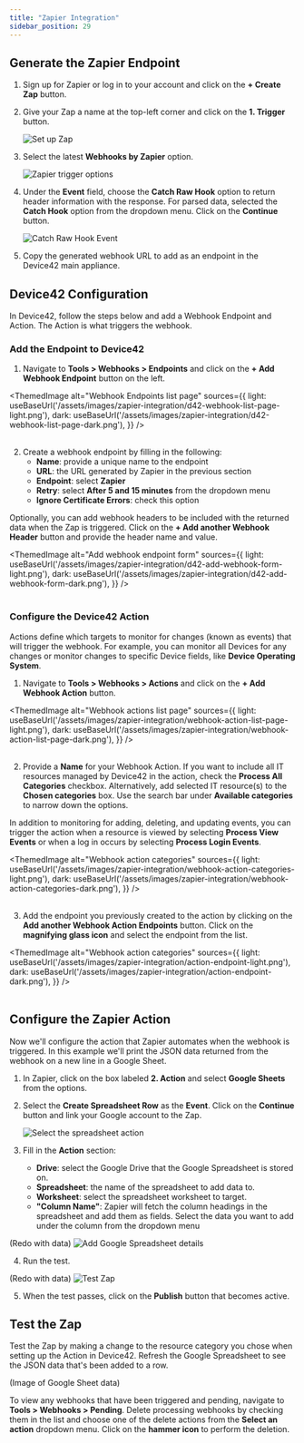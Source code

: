 ```yaml
---
title: "Zapier Integration"
sidebar_position: 29
---
```



## Generate the Zapier Endpoint

1. Sign up for Zapier or log in to your account and click on the **+ Create Zap** button.
2. Give your Zap a name at the top-left corner and click on the **1. Trigger** button.

    ![Set up Zap](/assets/images/zapier-integration/zap-create.png)

3. Select the latest **Webhooks by Zapier** option.

    ![Zapier trigger options](/assets/images/zapier-integration/zapier-webhook-option.png)

4. Under the **Event** field, choose the **Catch Raw Hook** option to return header information with the response. For parsed data, selected the **Catch Hook** option from the dropdown menu. Click on the **Continue** button.
   
    ![Catch Raw Hook Event](/assets/images/zapier-integration/trigger-event.png)

5. Copy the generated webhook URL to add as an endpoint in the Device42 main appliance.

## Device42 Configuration

In Device42, follow the steps below and add a Webhook Endpoint and Action. The Action is what triggers the webhook.  

### Add the Endpoint to Device42

1. Navigate to **Tools > Webhooks > Endpoints** and click on the **+ Add Webhook Endpoint** button on the left.

<ThemedImage
alt="Webhook Endpoints list page"
sources={{
    light: useBaseUrl('/assets/images/zapier-integration/d42-webhook-list-page-light.png'),
    dark: useBaseUrl('/assets/images/zapier-integration/d42-webhook-list-page-dark.png'),
}}
/>
<br/><br/>

2. Create a webhook endpoint by filling in the following:
   - **Name**: provide a unique name to the endpoint
   - **URL**: the URL generated by Zapier in the previous section
   - **Endpoint**: select **Zapier**
   - **Retry**: select **After 5 and 15 minutes** from the dropdown menu 
   - **Ignore Certificate Errors**: check this option

Optionally, you can add webhook headers to be included with the returned data when the Zap is triggered. Click on the **+ Add another Webhook Header** button and provide the header name and value.

<ThemedImage
alt="Add webhook endpoint form"
sources={{
    light: useBaseUrl('/assets/images/zapier-integration/d42-add-webhook-form-light.png'),
    dark: useBaseUrl('/assets/images/zapier-integration/d42-add-webhook-form-dark.png'),
}}
/>
<br/><br/>

### Configure the Device42 Action

Actions define which targets to monitor for changes (known as events) that will trigger the webhook. For example, you can monitor all Devices for any changes or monitor changes to specific Device fields, like **Device Operating System**. 

1. Navigate to **Tools > Webhooks > Actions** and click on the **+ Add Webhook Action** button.

<ThemedImage
alt="Webhook actions list page"
sources={{
    light: useBaseUrl('/assets/images/zapier-integration/webhook-action-list-page-light.png'),
    dark: useBaseUrl('/assets/images/zapier-integration/webhook-action-list-page-dark.png'),
}}
/>
<br/><br/>

2. Provide a **Name** for your Webhook Action. If you want to include all IT resources managed by Device42 in the action, check the **Process All Categories** checkbox. Alternatively, add selected IT resource(s) to the **Chosen categories** box. Use the search bar under **Available categories** to narrow down the options. 

In addition to monitoring for adding, deleting, and updating events, you can trigger the action when a resource is viewed by selecting **Process View Events** or when a log in occurs by selecting **Process Login Events**. 

<ThemedImage
alt="Webhook action categories"
sources={{
    light: useBaseUrl('/assets/images/zapier-integration/webhook-action-categories-light.png'),
    dark: useBaseUrl('/assets/images/zapier-integration/webhook-action-categories-dark.png'),
}}
/>
<br/><br/>

3. Add the endpoint you previously created to the action by clicking on the **Add another Webhook Action Endpoints** button. Click on the **magnifying glass icon** and select the endpoint from the list.

<ThemedImage
alt="Webhook action categories"
sources={{
    light: useBaseUrl('/assets/images/zapier-integration/action-endpoint-light.png'),
    dark: useBaseUrl('/assets/images/zapier-integration/action-endpoint-dark.png'),
}}
/>
<br/><br/>

## Configure the Zapier Action

Now we'll configure the action that Zapier automates when the webhook is triggered. In this example we'll print the JSON data returned from the webhook on a new line in a Google Sheet.

1. In Zapier, click on the box labeled **2. Action** and select **Google Sheets** from the options. 
2. Select the **Create Spreadsheet Row** as the **Event**. Click on the **Continue** button and link your Google account to the Zap.

    ![Select the spreadsheet action](/assets/images/zapier-integration/zapier-google-sheet-event.png)

3. Fill in the **Action** section: 
   - **Drive**: select the Google Drive that the Google Spreadsheet is stored on.
   - **Spreadsheet**: the name of the spreadsheet to add data to.
   - **Worksheet**: select the spreadsheet worksheet to target.
   - **"Column Name"**: Zapier will fetch the column headings in the spreadsheet and add them as fields. Select the data you want to add under the column from the dropdown menu


(Redo with data)
![Add Google Spreadsheet details](/assets/images/zapier-integration/spreadsheet-action.png)

4. Run the test.

(Redo with data)
![Test Zap](/assets/images/zapier-integration/spreadsheet-test.png)

5. When the test passes, click on the **Publish** button that becomes active. 

## Test the Zap

Test the Zap by making a change to the resource category you chose when setting up the Action in Device42. Refresh the Google Spreadsheet to see the JSON data that's been added to a row.

(Image of Google Sheet data)

To view any webhooks that have been triggered and pending, navigate to **Tools > Webhooks > Pending**. Delete processing webhooks by checking them in the list and choose one of the delete actions from the **Select an action** dropdown menu. Click on the **hammer icon** to perform the deletion. 